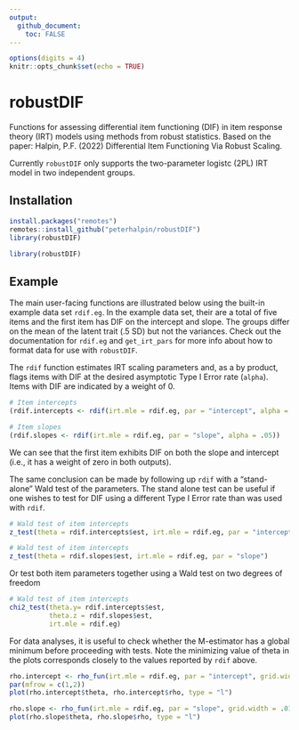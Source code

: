 ```yaml
---
output:
  github_document:
    toc: FALSE
---
```


```r
options(digits = 4)
knitr::opts_chunk$set(echo = TRUE)
```

# robustDIF
Functions for assessing differential item functioning (DIF) in item response theory (IRT) models using methods from robust statistics. Based on the paper: Halpin, P.F. (2022) Differential Item Functioning Via Robust Scaling. 

Currently `robustDIF` only supports the two-parameter logistc (2PL) IRT model in two independent groups. 

## Installation

```r
install.packages("remotes")
remotes::install_github("peterhalpin/robustDIF")
library(robustDIF)
```

```r
library(robustDIF)
```

## Example

The main user-facing functions are illustrated below using the built-in example data set `rdif.eg`. In the example data set, their are a total of five items and the first item has DIF on the intercept and slope. The groups differ on the mean of the latent trait (.5 SD) but not the variances. Check out the documentation for `rdif.eg` and `get_irt_pars` for more info about how to format data for use with `robustDIF`.

The `rdif` function estimates IRT scaling parameters and, as a by product, flags items with DIF at the desired asymptotic Type I Error rate (`alpha`). Items with DIF are indicated by a weight of 0.  


```r
# Item intercepts
(rdif.intercepts <- rdif(irt.mle = rdif.eg, par = "intercept", alpha = .05))

# Item slopes
(rdif.slopes <- rdif(irt.mle = rdif.eg, par = "slope", alpha = .05))
```

We can see that the first item exhibits DIF on both the slope and intercept (i.e., it has a weight of zero in both outputs). 

The same conclusion can be made by following up `rdif` with a "stand-alone" Wald test of the parameters. The stand alone test can be useful if one wishes to test for DIF using a different Type I Error rate than was used with `rdif`. 

```r
# Wald test of item intercepts 
z_test(theta = rdif.intercepts$est, irt.mle = rdif.eg, par = "intercept")

# Wald test of item intercepts 
z_test(theta = rdif.slopes$est, irt.mle = rdif.eg, par = "slope")
```

Or test both item parameters together using a Wald test on two degrees of freedom
```r
# Wald test of item intercepts 
chi2_test(theta.y= rdif.intercepts$est, 
          theta.z = rdif.slopes$est,
          irt.mle = rdif.eg)

```

For data analyses, it is useful to check whether the M-estimator has a global minimum before proceeding with tests. Note the minimizing value of theta in the plots corresponds closely to the values reported by `rdif` above. 

```r
rho.intercept <- rho_fun(irt.mle = rdif.eg, par = "intercept", grid.width = .01)
par(mfrow = c(1,2))
plot(rho.intercept$theta, rho.intercept$rho, type = "l")

rho.slope <- rho_fun(irt.mle = rdif.eg, par = "slope", grid.width = .01)
plot(rho.slope$theta, rho.slope$rho, type = "l")
```

